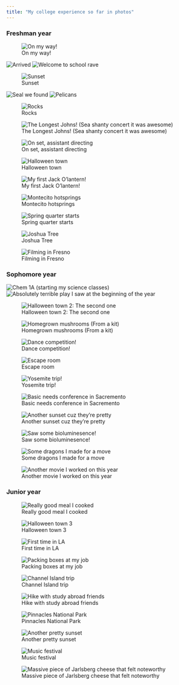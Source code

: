 ```yaml
---
title: "My college experience so far in photos"
---
```


### Freshman year

![On my way!](images/gallery/omw.jpg){.lightbox group="freshman year"}

![Arrived](images/gallery/arrived.jpg){.lightbox group="freshman year"}
![Welcome to school rave](images/gallery/storke_rave.jpg){.lightbox group="freshman year"}

![Sunset](images/gallery/beach_sunset.jpg){.lightbox group="freshman year"}

![Seal we found](images/gallery/dead_seal.jpg){.lightbox group="freshman year"} ![Pelicans](images/gallery/pelican.jpg){.lightbox group="freshman year"}

![Rocks](images/gallery/rocks.jpg){.lightbox group="freshman year"}

![The Longest Johns! (Sea shanty concert it was awesome)](images/gallery/tlj.jpg){.lightbox group="freshman year"}

![On set, assistant directing](images/gallery/filming.jpg){.lightbox group="freshman year"}

![Halloween town](images/gallery/halloween_town.jpg){.lightbox group="freshman year"}

![My first Jack O'lantern!](images/gallery/clancy.jpeg){.lightbox group="freshman year"}

![Montecito hotsprings](images/gallery/hotspring_hike.jpg){.lightbox group="freshman year"}

![Spring quarter starts](images/gallery/lounging.jpg){.lightbox group="freshman year"}

![Joshua Tree](images/gallery/jtree.jpg){.lightbox group="freshman year"}

![Filming in Fresno](images/gallery/fresno.jpg){.lightbox group="freshman year"}

### Sophomore year

![Chem 1A (starting my science classes)](images/gallery/chem.jpg){.lightbox group="sophomore year"} ![Absolutely terrible play I saw at the beginning of the year](images/gallery/terrible_play.jpeg){.lightbox group="sophomore year"}

![Halloween town 2: The second one](images/gallery/halloween_town_2.jpeg){.lightbox group="sophomore year"}

![Homegrown mushrooms (From a kit)](images/gallery/mushrooms.jpeg){.lightbox group="sophomore year"}

![Dance competition!](images/gallery/dance_comp.jpeg){.lightbox group="sophomore year"}

![Escape room](images/gallery/escape%20room.jpeg){.lightbox group="sophomore year"}

![Yosemite trip!](images/gallery/yosemite.jpeg){.lightbox group="sophomore year"}

![Basic needs conference in Sacremento](images/gallery/chebna.jpeg){.lightbox group="sophomore year"}

![Another sunset cuz they're pretty](images/gallery/another_sunset.jpeg){.lightbox group="sophomore year"}

![Saw some bioluminesence!](images/gallery/bioluminesence.jpeg){.lightbox group="sophomore year"}

![Some dragons I made for a move](images/gallery/dragons.jpeg){.lightbox group="sophomore year"}

![Another movie I worked on this year](images/gallery/more_filming.jpeg){.lightbox group="sophomore year"}

### Junior year

![Really good meal I cooked](images/gallery/Really_good_meal_I_cooked.jpeg){.lightbox group="junior year"}

![Halloween town 3](images/gallery/Halloween_town_3.jpeg){.lightbox group="junior year"}

![First time in LA](images/gallery/first_time_in_LA.jpeg){.lightbox group="junior year"}

![Packing boxes at my job](images/gallery/packing_boxes_at_my_job.jpeg){.lightbox group="junior year"}

![Channel Island trip](images/gallery/channel_island_trip.jpeg){.lightbox group="junior year"}

![Hike with study abroad friends](images/gallery/hike_with_study_abroad_friends.jpeg){.lightbox group="junior year"}

![Pinnacles National Park](images/gallery/pinnicles_national_park.jpeg){.lightbox group="junior year"}

![Another pretty sunset](images/gallery/another_pretty_sunset.jpeg){.lightbox group="junior year"}

![Music festival](images/gallery/music_festival!.jpeg){.lightbox group="junior year"}

![Massive piece of Jarlsberg cheese that felt noteworthy](images/gallery/massive_piece_of_jarlsburg_cheese_that_felt_noteworthy.jpeg){.lightbox group="junior year"}
